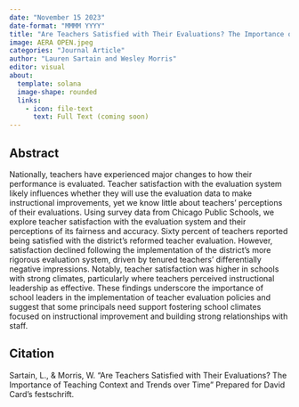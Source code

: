 ```yaml
---
date: "November 15 2023"
date-format: "MMMM YYYY"
title: "Are Teachers Satisfied with Their Evaluations? The Importance of Teaching Context and Trends over Time"
image: AERA OPEN.jpeg
categories: "Journal Article"
author: "Lauren Sartain and Wesley Morris"
editor: visual
about:
  template: solana
  image-shape: rounded
  links:
    - icon: file-text
      text: Full Text (coming soon)
---
```


## Abstract

Nationally, teachers have experienced major changes to how their performance is evaluated. Teacher satisfaction with the evaluation system likely influences whether they will use the evaluation data to make instructional improvements, yet we know little about teachers' perceptions of their evaluations. Using survey data from Chicago Public Schools, we explore teacher satisfaction with the evaluation system and their perceptions of its fairness and accuracy. Sixty percent of teachers reported being satisfied with the district's reformed teacher evaluation. However, satisfaction declined following the implementation of the district's more rigorous evaluation system, driven by tenured teachers' differentially negative impressions. Notably, teacher satisfaction was higher in schools with strong climates, particularly where teachers perceived instructional leadership as effective. These findings underscore the importance of school leaders in the implementation of teacher evaluation policies and suggest that some principals need support fostering school climates focused on instructional improvement and building strong relationships with staff.

## Citation

Sartain, L., & Morris, W. "Are Teachers Satisfied with Their Evaluations? The Importance of Teaching Context and Trends over Time" Prepared for David Card's festschrift.
